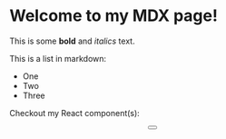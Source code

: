 
# Welcome to my MDX page!

This is some **bold** and _italics_ text.

This is a list in markdown:

- One
- Two
- Three

Checkout my React component(s):

<Header text="Web" />
<Button text="Boop" />
